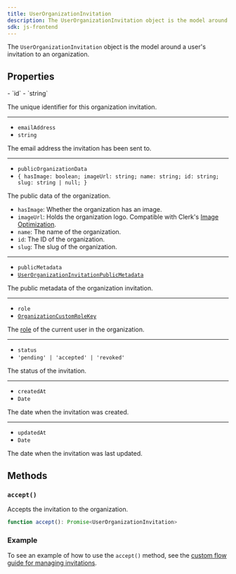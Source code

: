 ```yaml
---
title: UserOrganizationInvitation
description: The UserOrganizationInvitation object is the model around a user's invitation to an organization.
sdk: js-frontend
---
```


The `UserOrganizationInvitation` object is the model around a user's invitation to an organization.

## Properties

<Properties>
  - `id`
  - `string`

  The unique identifier for this organization invitation.

  ---

  - `emailAddress`
  - `string`

  The email address the invitation has been sent to.

  ---

  - `publicOrganizationData`
  - `{ hasImage: boolean; imageUrl: string; name: string; id: string; slug: string | null; }`

  The public data of the organization.

  - `hasImage`: Whether the organization has an image.
  - `imageUrl`: Holds the organization logo. Compatible with Clerk's [Image Optimization](/docs/guides/development/image-optimization).
  - `name`: The name of the organization.
  - `id`: The ID of the organization.
  - `slug`: The slug of the organization.

  ---

  - `publicMetadata`
  - [`UserOrganizationInvitationPublicMetadata`](/docs/references/javascript/types/metadata#user-organization-invitation-public-metadata)

  The public metadata of the organization invitation.

  ---

  - `role`
  - [`OrganizationCustomRoleKey`](/docs/references/javascript/types/organization-custom-role-key)

  The [role](/docs/organizations/roles-permissions) of the current user in the organization.

  ---

  - `status`
  - `'pending' | 'accepted' | 'revoked'`

  The status of the invitation.

  ---

  - `createdAt`
  - `Date`

  The date when the invitation was created.

  ---

  - `updatedAt`
  - `Date`

  The date when the invitation was last updated.
</Properties>

## Methods

### `accept()`

Accepts the invitation to the organization.

```typescript
function accept(): Promise<UserOrganizationInvitation>
```

### Example

To see an example of how to use the `accept()` method, see the [custom flow guide for managing invitations](/docs/guides/development/custom-flows/manage-user-org-invitations).
